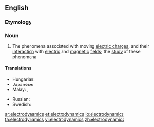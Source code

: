 ==English==
{{wikipedia}}
===Etymology===
{{prefix|electro|dynamics}}

===Noun===
{{en-noun|-}}

# {{physics}} The phenomena associated with moving [[electric charge]]s, and their [[interaction]] with [[electric]] and [[magnetic]] [[field]]s; the [[study]] of these phenomena

====Translations====
{{trans-top|study of phenomena associated with moving electric charges}}
* Hungarian: {{t-|hu|elektrodinamika}}
* Japanese: {{t-|ja|電気力学|tr=denkirikigaku|sc=Jpan}}
* Malay: {{t-|ms|elektrodinamik}}, {{t-|ms|kaji gerak elektrik}}
{{trans-mid}}
* Russian: {{t+|ru|электродинамика|f|tr=elektrodinámika|alt=электродина́мика}}
* Swedish: {{t+|sv|elektrodynamik|c}}
{{trans-bottom}}

[[ar:electrodynamics]]
[[et:electrodynamics]]
[[io:electrodynamics]]
[[ta:electrodynamics]]
[[vi:electrodynamics]]
[[zh:electrodynamics]]